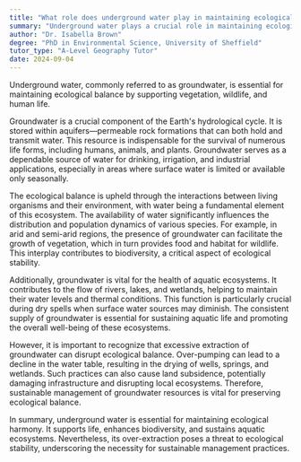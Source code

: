 ```yaml
---
title: "What role does underground water play in maintaining ecological balance?"
summary: "Underground water plays a crucial role in maintaining ecological balance by supporting vegetation, wildlife, and human life."
author: "Dr. Isabella Brown"
degree: "PhD in Environmental Science, University of Sheffield"
tutor_type: "A-Level Geography Tutor"
date: 2024-09-04
---
```


Underground water, commonly referred to as groundwater, is essential for maintaining ecological balance by supporting vegetation, wildlife, and human life.

Groundwater is a crucial component of the Earth's hydrological cycle. It is stored within aquifers—permeable rock formations that can both hold and transmit water. This resource is indispensable for the survival of numerous life forms, including humans, animals, and plants. Groundwater serves as a dependable source of water for drinking, irrigation, and industrial applications, especially in areas where surface water is limited or available only seasonally.

The ecological balance is upheld through the interactions between living organisms and their environment, with water being a fundamental element of this ecosystem. The availability of water significantly influences the distribution and population dynamics of various species. For example, in arid and semi-arid regions, the presence of groundwater can facilitate the growth of vegetation, which in turn provides food and habitat for wildlife. This interplay contributes to biodiversity, a critical aspect of ecological stability.

Additionally, groundwater is vital for the health of aquatic ecosystems. It contributes to the flow of rivers, lakes, and wetlands, helping to maintain their water levels and thermal conditions. This function is particularly crucial during dry spells when surface water sources may diminish. The consistent supply of groundwater is essential for sustaining aquatic life and promoting the overall well-being of these ecosystems.

However, it is important to recognize that excessive extraction of groundwater can disrupt ecological balance. Over-pumping can lead to a decline in the water table, resulting in the drying of wells, springs, and wetlands. Such practices can also cause land subsidence, potentially damaging infrastructure and disrupting local ecosystems. Therefore, sustainable management of groundwater resources is vital for preserving ecological balance.

In summary, underground water is essential for maintaining ecological harmony. It supports life, enhances biodiversity, and sustains aquatic ecosystems. Nevertheless, its over-extraction poses a threat to ecological stability, underscoring the necessity for sustainable management practices.
    
